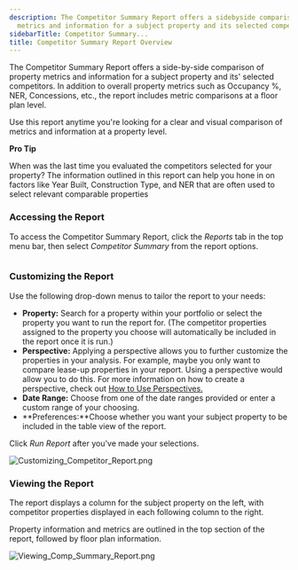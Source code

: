 ```yaml
---
description: The Competitor Summary Report offers a sidebyside comparison of property
  metrics and information for a subject property and its selected competitors In addit...
sidebarTitle: Competitor Summary...
title: Competitor Summary Report Overview
---
```


The Competitor Summary Report offers a side-by-side comparison of property metrics and information for a subject property and its' selected competitors. In addition to overall property metrics such as Occupancy %, NER, Concessions, etc., the report includes metric comparisons at a floor plan level. 


Use this report anytime you're looking for a clear and visual comparison of metrics and information at a property level. 



**Pro Tip**


When was the last time you evaluated the competitors selected for your property? The information outlined in this report can help you hone in on factors like Year Built, Construction Type, and NER that are often used to select relevant comparable properties
### Accessing the Report


To access the Competitor Summary Report, click the *Reports* tab in the top menu bar, then select *Competitor Summary* from the report options. 


<Frame>
  <img src="/images/radix/f387ba8a59f910c38b77fa8364e803d4084856c2.png" alt="" />
</Frame>


### Customizing the Report


Use the following drop-down menus to tailor the report to your needs:


* **Property:** Search for a property within your portfolio or select the property you want to run the report for. (The competitor properties assigned to the property you choose will automatically be included in the report once it is run.)
* **Perspective:** Applying a perspective allows you to further customize the properties in your analysis. For example, maybe you only want to compare lease-up properties in your report. Using a perspective would allow you to do this. For more information on how to create a perspective, check out [How to Use Perspectives.](kb://article/zendesk:radix:7313516628749)
* **Date Range:** Choose from one of the date ranges provided or enter a custom range of your choosing.
* **Preferences:**Choose whether you want your subject property to be included in the table view of the report.


Click *Run Report* after you've made your selections. 


<Frame>
  <img src="/images/radix/2416f60c63c05e5aab610171162e64d30e85ca21.png" alt="Customizing_Competitor_Report.png" />
</Frame>


### Viewing the Report


The report displays a column for the subject property on the left, with competitor properties displayed in each following column to the right. 


Property information and metrics are outlined in the top section of the report, followed by floor plan information. 


<Frame>
  <img src="/images/radix/c2b7b20cedc4a22c69b56fda3d6ce8ec33153283.png" alt="Viewing_Comp_Summary_Report.png" />
</Frame>